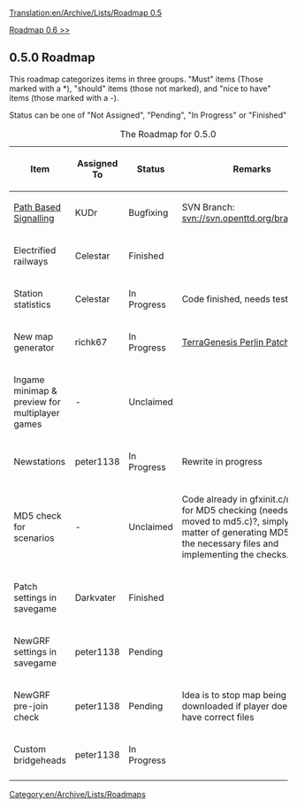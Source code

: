 [[Translation:en/Archive/Lists/Roadmap 0.5]]
[[Category:en/Archive/Lists/Roadmaps]]

{{en/Current}}

[[en/Archive/Lists/Roadmap 0.6|Roadmap 0.6 >>]]
== 0.5.0 Roadmap ==

This roadmap categorizes items in three groups. "Must" items (Those marked with a *), "should" items (those not marked), and "nice to have" items (those marked with a -).

Status can be one of "Not Assigned", "Pending", "In Progress" or "Finished"

{| border="1"
|+ The Roadmap for 0.5.0
|-
! Item !! Assigned To !! Status !! Remarks
|-
|[[en/Archive/Manual/Yet Another PBS Patch|Path Based Signalling]] || KUDr
!class="wip" | Bugfixing || SVN Branch: [http://svn.openttd.org/cgi-bin/trac.cgi/browser/branch/pbs svn://svn.openttd.org/branch/pbs]
|-
|Electrified railways || Celestar
!class="checked" | Finished ||
|-
|Station statistics || Celestar
!class="wip" | In Progress || Code finished, needs testing 
|-
|New map generator || richk67
!class="wip" | In Progress || [http://www.tt-forums.net/viewtopic.php?t=23434 TerraGenesis Perlin Patch]
|-
|Ingame minimap & preview for multiplayer games || -
!class="unclaimed" | Unclaimed ||
|-
|Newstations || peter1138
!class="wip" | In Progress || Rewrite in progress
|-
|MD5 check for scenarios || -
!class="unclaimed" | Unclaimed || Code already in gfxinit.c/md5.c for MD5 checking (needs to be moved to md5.c)?, simply a matter of generating MD5's for the necessary files and implementing the checks.
|-
|Patch settings in savegame || Darkvater
!class="checked" | Finished ||
|-
|NewGRF settings in savegame || peter1138
!class="claimed" | Pending ||
|-
|NewGRF pre-join check || peter1138
!class="claimed" | Pending || Idea is to stop map being downloaded if player doesn't have correct files
|-
|Custom bridgeheads || peter1138
!class="wip" | In Progress ||
|-
|}